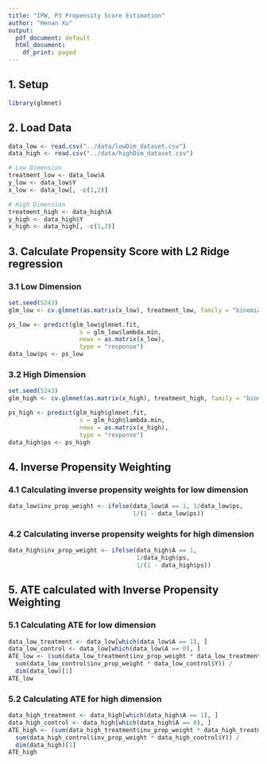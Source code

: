 ```yaml
---
title: "IPW, P3 Propensity Score Estimation"
author: "Henan Xu"
output:
  pdf_document: default
  html_document:
    df_print: paged
---
```


## 1. Setup
```r
library(glmnet)
```


## 2. Load Data
```r
data_low <- read.csv("../data/lowDim_dataset.csv")
data_high <- read.csv("../data/highDim_dataset.csv")

# Low Dimension
treatment_low <- data_low$A
y_low <- data_low$Y
x_low <- data_low[, -c(1,2)]

# High Dimension
treatment_high <- data_high$A
y_high <- data_high$Y
x_high <- data_high[, -c(1,2)]
```


## 3. Calculate Propensity Score with L2 Ridge regression
### 3.1 Low Dimension
```r
set.seed(5243)
glm_low <- cv.glmnet(as.matrix(x_low), treatment_low, family = "binomial", alpha = 0)

ps_low <- predict(glm_low$glmnet.fit, 
                    s = glm_low$lambda.min, 
                    newx = as.matrix(x_low),
                    type = "response")
data_low$ps <- ps_low
```

### 3.2 High Dimension
```r
set.seed(5243)
glm_high <- cv.glmnet(as.matrix(x_high), treatment_high, family = "binomial", alpha = 0)

ps_high <- predict(glm_high$glmnet.fit, 
                    s = glm_high$lambda.min, 
                    newx = as.matrix(x_high),
                    type = "response")
data_high$ps <- ps_high
```

## 4. Inverse Propensity Weighting

### 4.1 Calculating inverse propensity weights for low dimension
```r
data_low$inv_prop_weight <- ifelse(data_low$A == 1, 1/data_low$ps,
                                   1/(1 - data_low$ps))
```

### 4.2 Calculating inverse propensity weights for high dimension
```r
data_high$inv_prop_weight <- ifelse(data_high$A == 1,
                                    1/data_high$ps, 
                                    1/(1 - data_high$ps))
```

## 5. ATE calculated with Inverse Propensity Weighting

### 5.1 Calculating ATE for low dimension
```r
data_low_treatment <- data_low[which(data_low$A == 1), ]
data_low_control <- data_low[which(data_low$A == 0), ]
ATE_low <- (sum(data_low_treatment$inv_prop_weight * data_low_treatment$Y) -
  sum(data_low_control$inv_prop_weight * data_low_control$Y)) /
  dim(data_low)[1]
ATE_low
```

### 5.2 Calculating ATE for high dimension
```r
data_high_treatment <- data_high[which(data_high$A == 1), ]
data_high_control <- data_high[which(data_high$A == 0), ]
ATE_high <- (sum(data_high_treatment$inv_prop_weight * data_high_treatment$Y) -
  sum(data_high_control$inv_prop_weight * data_high_control$Y)) /
  dim(data_high)[1]
ATE_high
```




